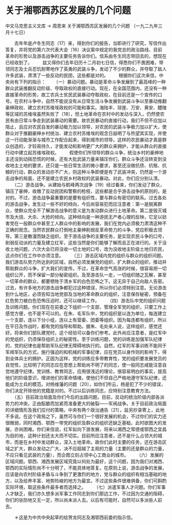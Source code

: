 # 关于湘鄂西苏区发展的几个问题

中文马克思主义文库 -> 周恩来
关于湘鄂西苏区发展的几个问题
（一九二九年三月十七日）


　　去年年底卢冬生同志〔17〕来，得到你们的报告，当即进行了研究，写信作出答复，并将党的第六次代表大会〔16〕决议案中规定的我党总的政治路线、目前革命的形势以及游击战争的主要任务告诉你们。信系由冬生同志带回去的，想现在已经收到了。
　　兹又得你们去年旧历十二月初七日信，得悉你们不畏困难，带领同志及士兵忍饥耐寒地作了英勇的武装斗争，发动了不少的群众，并夺取了敌人许多武装，肃清了一些反动的民团，这些都是对的。
　　根据你们这次来信，中央尚有下列的指示：
　　（一）暴动问题。暴动是革命斗争发展到了最高峰的一种群众武装推翻反动阶级、夺取政权的直接行动。现在，在全国范围内，还没有一种直接革命的形势，故工农兵士贫民武装暴动夺取政权，在目前还是一个宣传的口号。在农村斗争中，自然不能说没有从日常生活斗争发展到武装斗争以至暴动推翻豪绅政权、建立农村苏维埃政权的可能和事实。海陆丰、琼崖、万安、黄安、醴陵等区域的苏维埃虽然失败了〔18〕，但土地革命在农村中的发动与深入，仍然使农民有由日常斗争走到武装暴动的需要。故农民暴动的直接行动，我们不但不应加以阻止，且应对农民自发的暴动极力加以领导，对农民的武装斗争极力加以扩大，使群众对于推翻豪绅乡村统治、建立农村苏维埃的观念日益明了与热望其实现，并使这一行动能渐渐与城市工作配合起来，得到城市的领导。这样的农民暴动才真是群众创造的，才较易持久，才能发动和影响更广大的群众来拥护，才能从群众的直接行动中建立起苏维埃政权。
　　假使你们所领导的群众斗争，统治乡村的豪绅地主还没到动摇恐慌的时候，还有大批武装力量来镇压你们，群众斗争还没转变到没收地主土地的要求，还只是一些日常生活的微小要求，甚至还没做抗债、抗租、抗粮的行动，群众的发动亦不广大，则这种斗争即便是有了武装冲突，仍然是一个游击战争的局面，还不是建立农民乡村政权的武装暴动。对此，你们应分别认清。
　　（二）游击战争。从建始与鹤峰两次战争〔19〕经过看来，你们发动了群众，镇压了豪绅，收缴了反动民团和警察的枪枝，这些都是合乎游击战争的原则的，是对的。不过，游击战争最重要的是要有组织性，要与群众有密切的联系。过去各处的游击战争，发生过一些不好的倾向，今后尚容易犯而应注意者：第一是脱离群众，使群众完全不了解游击战争的意义是为发动群众进行土地革命。第二是毁灭城市及大烧、大杀、大抢的倾向。这种倾向是一种游民无产者心理的反映，它足以妨害党在一般群众中甚至工人群众中的影响的发展，我们在党内必须极力肃清这种不正确的观念。当然农民群众打倒地主豪绅削弱反革命势力的斗争，党应积极去领导。第三是散漫而缺乏组织。至于游击战争的主要任务，是实现农民斗争的口号，削弱反动派的力量及建立红军，这些当然是你们能够了解而且正在进行的。关于没收土地问题，六次大会已将没收一切土地的口号，改为没收地主阶级土地归农民，这点你们在工作中亦须注意。
　　（三）游击区域内党的组织与群众的组织问题。我们游击队势力所达到的区域，自然必须发展党的组织，扩大群众的组织，推动并帮助群众的斗争，扩大我们的宣传。不过，在革命空气高涨的时候，很容易把一切组织公开，而不保留一部分秘密组织。及至游击队一走，一切组织随之瓦解，甚至一切革命的群众，都要牺牲于清乡军的白色恐怖之下。这无异于自己向敌人告密。过去，有许多地方的游击战争都犯过这种错误，所以你们必须特别注意。无论游击到什么地区，必须告知当地党部及当地的革命群众的组织，注意保存秘密，预备在红色势力被白色恐怖压迫时，还可以继续工作。
　　（四）游击队中党的组织问题及训练问题。你们现在在前委之下组织一个支部，管理全军党的组织，只要工作上感觉方便，也不是不可以的。在朱、毛军队中，党的组织是以连为单位，每连建立一个支部，连以下分小组，连以上有营委、团委等组织。因为每连都有组织，所以在平日及作战时，都有党的指导和帮助。据朱、毛处来人说，这样组织，感觉还好。将来你们部队建党时，这个经验可以备你们参考。此外尚应注意者，是红军中的党组织，仍须保存组织上的秘密性。至于训练问题，党的训练是加强军队纪律的，党的纪律也是帮助军队纪律无障碍地执行的。自然，红军的军事训练不能同于军阀军队的方式，施行强迫的和机械的军事纪律，应在党员以身作则的影响下，得到全体兵士的拥护。正因为这样，党的训练应多带教育性，党的组织要发展党员的自觉性，比较明了的同志应在思想上帮助尚不明了的同志，使一般同志咸能注意自觉地遵守纪律。党训练、教育同志，应用很浅近的理论，很容易明白的事实，提高他们的阶级意识，增进他们的革命情绪，使他们不但自己严格地遵守军队纪律，还能成为士兵的模范。对杨维藩的问题〔20〕，如你们所云，杨是犯了不少的错误，你们决定开除他的党籍是对的。不过以后训练同志，应特别注意教育方法。
　　（五）目前政治局面及你们今后的出路问题。目前，反动的统治阶级内部各派势力的冲突，正由酝酿而加紧而准备更大的破裂——军阀战争。关于目前政治局面的详细情形及我们应付的策略，中央有两个政治通告〔21〕，兹另抄录寄上，此地不多说。在这个政局之下，虽然可与你们一个很好发展的机会，不过你们的实力还很微弱，同时湘西、鄂西一带党的组织及群众的组织还缺乏基础，此时欲图大的发展，亦尚困难。你们来信说，红军拟向下游发展，将来以湘西之常德或鄂西之宜昌为目的地，这种计划还太大而不切实。目前所应注意者，还不是什么占领大的城市，而是在乡村中发动群众，深入土地革命。故你们此时主要的任务，还在游击区域之扩大，群众发动之广大，决不应超越了主观的力量（主要的还是群众的力量，不应只看见武装的力量），而企图立刻占领中心工商业的城市。
　　（六）发展的区域问题。鄂西、湘西发展区域究竟以何处为最好，这个问题，因为我们对湘西、鄂西的实际情形尚不十分明了，不能具体地答复。在原则上说，游击战争的发展，应该是向农村阶级矛盾与斗争到了更激烈的地方，党与群众的组织有相当基础的地方，以及给养丰富、地势险峻的地方为最宜。不过这些条件很难俱备，你们可斟酌实际环境，取这些条件最多者而选择之。
　　（七）派遣军事人才问题。你们军事人才缺乏，我们亦久想多派军事工作同志到你们那边工作，不过因为交通的阻碍，你们的驻防地又无一定，所以尚未派人去。以后有可能时，自然可以多派些人前去。


　　＊这是为中共中央起草的给贺龙同志及湘鄂西前委的指示信。



